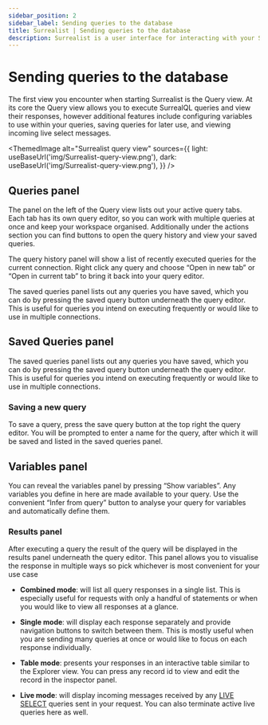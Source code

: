 ```yaml
---
sidebar_position: 2
sidebar_label: Sending queries to the database
title: Surrealist | Sending queries to the database
description: Surrealist is a user interface for interacting with your SurrealDB database visually. It enables you to seamlessly connect to any SurrealDB instance, allowing you to execute queries, explore your tables, design your schemas, and much more.
---
```



# Sending queries to the database

The first view you encounter when starting Surrealist is the Query view. At its core the Query view allows you to execute SurrealQL queries and view their responses, however additional features include configuring variables to use within your queries, saving queries for later use, and viewing incoming live select messages.

<ThemedImage
  alt="Surrealist query view"
  sources={{
    light: useBaseUrl('img/Surrealist-query-view.png'),
    dark: useBaseUrl('img/Surrealist-query-view.png'),
  }}
/>

## Queries panel

The panel on the left of the Query view lists out your active query tabs. Each tab has its own query editor, so you can  work with multiple queries at once and keep your workspace organised. Additionally under the actions section you can find buttons to open the query history and view your saved queries.

The query history panel will show a list of recently executed queries for the current connection. Right click any query and choose “Open in new tab” or “Open in current tab” to bring it back into your query editor.

The saved queries panel lists out any queries you have saved, which you can do by pressing the saved query button underneath the query editor. This is useful for queries you intend on executing frequently or would like to use in multiple connections.

## Saved Queries panel

The saved queries panel lists out any queries you have saved, which you can do by pressing the saved query button underneath the query editor. This is useful for queries you intend on executing frequently or would like to use in multiple connections.

### Saving a new query

To save a query, press the save query button at the top right the query editor. You will be prompted to enter a name for the query, after which it will be saved and listed in the saved queries panel.


## Variables panel

You can reveal the variables panel by pressing “Show variables”. Any variables you define in here are made available to your query. Use the convenient “Infer from query” button to analyse your query for variables and automatically define them.

### Results panel

After executing a query the result of the query will be displayed in the results panel underneath the query editor. This panel allows you to visualise the response in multiple ways so pick whichever is most convenient for your use case

- **Combined mode**: will list all query responses in a single list. This is especially useful for requests with only a handful of statements or when you would like to view all responses at a glance.

- **Single mode**: will display each response separately and provide navigation buttons to switch between them. This is mostly useful when you are sending many queries at once or would like to focus on each response individually.

- **Table mode**: presents your responses in an interactive table similar to the Explorer view. You can press any record id to view and edit the record in the inspector panel.

- **Live mode**: will display incoming messages received by any [LIVE SELECT](/docs/surrealdb/surrealql/statements/live) queries sent in your request. You can also terminate active live queries here as well.


